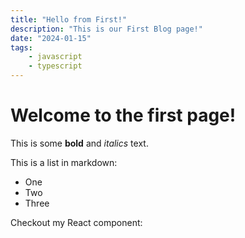 ```yaml
---
title: "Hello from First!"
description: "This is our First Blog page!"
date: "2024-01-15"
tags:
    - javascript
    - typescript
---
```


# Welcome to the first page!

This is some **bold** and _italics_ text.

This is a list in markdown:

- One
- Two
- Three

Checkout my React component:
